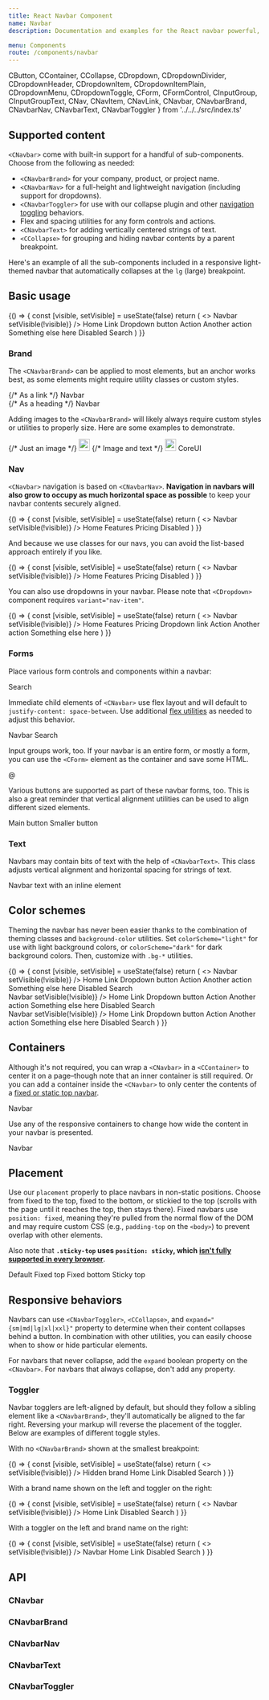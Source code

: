 ```yaml
---
title: React Navbar Component
name: Navbar
description: Documentation and examples for the React navbar powerful, responsive navigation header component. Includes support for branding, links, dropdowns, and more.

menu: Components
route: /components/navbar
---
```


  CButton,
  CContainer,
  CCollapse,
  CDropdown,
  CDropdownDivider,
  CDropdownHeader,
  CDropdownItem,
  CDropdownItemPlain,
  CDropdownMenu,
  CDropdownToggle,
  CForm,
  CFormControl,
  CInputGroup,
  CInputGroupText,
  CNav,
  CNavItem,
  CNavLink,
  CNavbar,
  CNavbarBrand,
  CNavbarNav,
  CNavbarText,
  CNavbarToggler 
} from '../../../src/index.ts'


## Supported content

`<CNavbar>` come with built-in support for a handful of sub-components. Choose from the following as needed:

- `<CNavbarBrand>` for your company, product, or project name.
- `<CNavbarNav>` for a full-height and lightweight navigation (including support for dropdowns).
- `<CNavbarToggler>` for use with our collapse plugin and other [navigation toggling](#responsive-behaviors) behaviors.
- Flex and spacing utilities for any form controls and actions.
- `<CNavbarText>` for adding vertically centered strings of text.
- `<CCollapse>` for grouping and hiding navbar contents by a parent breakpoint.

Here's an example of all the sub-components included in a responsive light-themed navbar that automatically collapses at the `lg` (large) breakpoint.

## Basic usage

<Playground>
  {() => {
    const [visible, setVisible] = useState(false)
    return (
      <>
        <CNavbar expand="lg" colorScheme="light" className="bg-light">
          <CContainer fluid>
            <CNavbarBrand href="#">Navbar</CNavbarBrand>
            <CNavbarToggler onClick={() => setVisible(!visible)} />
            <CCollapse className="navbar-collapse" visible={visible}>
              <CNavbarNav>
                <CNavItem>
                  <CNavLink href="#" active>
                    Home
                  </CNavLink>
                </CNavItem>
                <CNavItem>
                  <CNavLink href="#">Link</CNavLink>
                </CNavItem>
                <CDropdown variant="nav-item" popper={false}>
                  <CDropdownToggle color="secondary">Dropdown button</CDropdownToggle>
                  <CDropdownMenu>
                    <CDropdownItem href="#">Action</CDropdownItem>
                    <CDropdownItem href="#">Another action</CDropdownItem>
                    <CDropdownDivider />
                    <CDropdownItem href="#">Something else here</CDropdownItem>
                  </CDropdownMenu>
                </CDropdown>
                <CNavItem>
                  <CNavLink href="#" disabled>
                    Disabled
                  </CNavLink>
                </CNavItem>
              </CNavbarNav>
              <CForm className="d-flex">
                <CFormControl type="search" className="me-2" placeholder="Search"/>
                <CButton type="submit" color="success" variant="outline">Search</CButton>
              </CForm>
            </CCollapse>
          </CContainer>
        </CNavbar>
      </>
    )
  }}
</Playground>

### Brand

The `<CNavbarBrand>` can be applied to most elements, but an anchor works best, as some elements might require utility classes or custom styles.

<Playground>
  {/* As a link */}
  <CNavbar colorScheme="light" className="bg-light">
    <CContainer fluid>
      <CNavbarBrand href="#">Navbar</CNavbarBrand>
    </CContainer>
  </CNavbar>
  <br/>
  {/* As a heading */}
  <CNavbar colorScheme="light" className="bg-light">
    <CContainer fluid>
      <CNavbarBrand className="mb-0 h1">Navbar</CNavbarBrand>
    </CContainer>
  </CNavbar>
</Playground>

Adding images to the `<CNavbarBrand>` will likely always require custom styles or utilities to properly size. Here are some examples to demonstrate.

<Playground>
  {/* Just an image */}
  <CNavbar colorScheme="light" className="bg-light">
    <CContainer fluid>
      <CNavbarBrand href="#">
        <img src="/public/images/brand/coreui-signet.svg" alt="" width="22" height="24"/>
      </CNavbarBrand>
    </CContainer>
  </CNavbar>
</Playground>

<Playground>
  {/* Image and text */}
  <CNavbar colorScheme="light" className="bg-light">
    <CContainer fluid>
      <CNavbarBrand href="#">
        <img src="/public/images/brand/coreui-signet.svg" alt="" width="22" height="24"className="d-inline-block align-top"/> CoreUI
      </CNavbarBrand>
    </CContainer>
  </CNavbar>
</Playground>

### Nav

`<CNavbar>` navigation is based on `<CNavbarNav>`. **Navigation in navbars will also grow to occupy as much horizontal space as possible** to keep your navbar contents securely aligned.

<Playground>
  {() => {
    const [visible, setVisible] = useState(false)
    return (
      <>
        <CNavbar expand="lg" colorScheme="light" className="bg-light">
          <CContainer fluid>
            <CNavbarBrand href="#">Navbar</CNavbarBrand>
            <CNavbarToggler aria-label="Toggle navigation" aria-expanded={visible} onClick={() => setVisible(!visible)} />
            <CCollapse className="navbar-collapse" visible={visible}>
              <CNavbarNav>
                <CNavItem>
                  <CNavLink href="#" active>
                    Home
                  </CNavLink>
                </CNavItem>
                <CNavItem>
                  <CNavLink href="#">Features</CNavLink>
                </CNavItem>
                <CNavItem>
                  <CNavLink href="#">Pricing</CNavLink>
                </CNavItem>
                <CNavItem>
                  <CNavLink href="#" disabled>Disabled</CNavLink>
                </CNavItem>
              </CNavbarNav>
            </CCollapse>
          </CContainer>
        </CNavbar>
      </>
    )
  }}
</Playground>

And because we use classes for our navs, you can avoid the list-based approach entirely if you like.

<Playground>
  {() => {
    const [visible, setVisible] = useState(false)
    return (
      <>
        <CNavbar expand="lg" colorScheme="light" className="bg-light">
          <CContainer fluid>
            <CNavbarBrand href="#">Navbar</CNavbarBrand>
            <CNavbarToggler aria-label="Toggle navigation" aria-expanded={visible} onClick={() => setVisible(!visible)} />
            <CCollapse className="navbar-collapse" visible={visible}>
              <CNavbarNav component="nav">
                <CNavLink href="#" active>
                    Home
                  </CNavLink>
                <CNavLink href="#">Features</CNavLink>
                <CNavLink href="#">Pricing</CNavLink>
                <CNavLink href="#" disabled>Disabled</CNavLink>
              </CNavbarNav>
            </CCollapse>
          </CContainer>
        </CNavbar>
      </>
    )
  }}
</Playground>



You can also use dropdowns in your navbar. Please note that `<CDropdown>` component requires `variant="nav-item"`.

<Playground>
  {() => {
    const [visible, setVisible] = useState(false)
    return (
      <>
        <CNavbar expand="lg" colorScheme="light" className="bg-light">
          <CContainer fluid>
            <CNavbarBrand href="#">Navbar</CNavbarBrand>
            <CNavbarToggler aria-label="Toggle navigation" aria-expanded={visible} onClick={() => setVisible(!visible)} />
            <CCollapse className="navbar-collapse" visible={visible}>
              <CNavbarNav>
                <CNavItem>
                  <CNavLink href="#" active>
                    Home
                  </CNavLink>
                </CNavItem>
                <CNavItem>
                  <CNavLink href="#">Features</CNavLink>
                </CNavItem>
                <CNavItem>
                  <CNavLink href="#">Pricing</CNavLink>
                </CNavItem>
                <CDropdown variant="nav-item" popper={false}>
                  <CDropdownToggle>Dropdown link</CDropdownToggle>
                  <CDropdownMenu>
                    <CDropdownItem href="#">Action</CDropdownItem>
                    <CDropdownItem href="#">Another action</CDropdownItem>
                    <CDropdownDivider />
                    <CDropdownItem href="#">Something else here</CDropdownItem>
                  </CDropdownMenu>
                </CDropdown>
              </CNavbarNav>
            </CCollapse>
          </CContainer>
        </CNavbar>
      </>
    )
  }}
</Playground>

### Forms

Place various form controls and components within a navbar:

<Playground>
  <CNavbar colorScheme="light" className="bg-light">
    <CContainer fluid>
      <CForm className="d-flex">
        <CFormControl type="search" className="me-2" placeholder="Search"/>
        <CButton type="submit" color="success" variant="outline">Search</CButton>
      </CForm>
    </CContainer>
  </CNavbar>
</Playground>

Immediate child elements of `<CNavbar>` use flex layout and will default to `justify-content: space-between`. Use additional [flex utilities](https://coreui.io/docs/4.0/utilities/flex/) as needed to adjust this behavior.

<Playground>
  <CNavbar colorScheme="light" className="bg-light">
    <CContainer fluid>
      <CNavbarBrand href="#">Navbar</CNavbarBrand>
      <CForm className="d-flex">
        <CFormControl type="search" className="me-2" placeholder="Search"/>
        <CButton type="submit" color="success" variant="outline">Search</CButton>
      </CForm>
    </CContainer>
  </CNavbar>
</Playground>

Input groups work, too. If your navbar is an entire form, or mostly a form, you can use the `<CForm>` element as the container and save some HTML.

<Playground>
  <CNavbar colorScheme="light" className="bg-light">
    <CForm className="container-fluid">
      <CInputGroup>
        <CInputGroupText id="basic-addon1">@</CInputGroupText>
        <CFormControl placeholder="Username" aria-label="Username" aria-describedby="basic-addon1"/> 
      </CInputGroup>
    </CForm>
  </CNavbar>
</Playground>

Various buttons are supported as part of these navbar forms, too. This is also a great reminder that vertical alignment utilities can be used to align different sized elements.

<Playground>
  <CNavbar colorScheme="light" className="bg-light">
    <CForm className="container-fluid justify-content-start">
      <CButton type="button" color="success" variant="outline" className="me-2">Main button</CButton>
      <CButton type="button" color="secondary" variant="outline" size="sm">Smaller button</CButton>
    </CForm>
  </CNavbar>
</Playground>

### Text

Navbars may contain bits of text with the help of `<CNavbarText>`. This class adjusts vertical alignment and horizontal spacing for strings of text.

<Playground>
  <CNavbar colorScheme="light" className="bg-light">
    <CContainer fluid>
      <CNavbarText>Navbar text with an inline element</CNavbarText>
    </CContainer>
  </CNavbar>
</Playground>

## Color schemes

Theming the navbar has never been easier thanks to the combination of theming classes and `background-color` utilities. Set `colorScheme="light"` for use with light background colors, or `colorScheme="dark"` for dark background colors. Then, customize with `.bg-*` utilities.

<Playground>
  {() => {
    const [visible, setVisible] = useState(false)
    return (
      <>
        <CNavbar expand="lg" colorScheme="dark" className="bg-dark">
          <CContainer fluid>
            <CNavbarBrand href="#">Navbar</CNavbarBrand>
            <CNavbarToggler aria-label="Toggle navigation" aria-expanded={visible} onClick={() => setVisible(!visible)} />
            <CCollapse className="navbar-collapse" visible={visible}>
              <CNavbarNav>
                <CNavItem>
                  <CNavLink href="#" active>
                    Home
                  </CNavLink>
                </CNavItem>
                <CNavItem>
                  <CNavLink href="#">Link</CNavLink>
                </CNavItem>
                <CDropdown variant="nav-item" popper={false}>
                  <CDropdownToggle color="secondary">Dropdown button</CDropdownToggle>
                  <CDropdownMenu>
                    <CDropdownItem href="#">Action</CDropdownItem>
                    <CDropdownItem href="#">Another action</CDropdownItem>
                    <CDropdownDivider />
                    <CDropdownItem href="#">Something else here</CDropdownItem>
                  </CDropdownMenu>
                </CDropdown>
                <CNavItem>
                  <CNavLink href="#" disabled>
                    Disabled
                  </CNavLink>
                </CNavItem>
              </CNavbarNav>
              <CForm className="d-flex">
                <CFormControl type="search" className="me-2" placeholder="Search"/>
                <CButton type="submit" color="light" variant="outline">Search</CButton>
              </CForm>
            </CCollapse>
          </CContainer>
        </CNavbar>
        <br/>
        <CNavbar expand="lg" colorScheme="dark" className="bg-primary">
          <CContainer fluid>
            <CNavbarBrand href="#">Navbar</CNavbarBrand>
            <CNavbarToggler aria-label="Toggle navigation" aria-expanded={visible} onClick={() => setVisible(!visible)} />
            <CCollapse className="navbar-collapse" visible={visible}>
              <CNavbarNav>
                <CNavItem>
                  <CNavLink href="#" active>
                    Home
                  </CNavLink>
                </CNavItem>
                <CNavItem>
                  <CNavLink href="#">Link</CNavLink>
                </CNavItem>
                <CDropdown variant="nav-item" popper={false}>
                  <CDropdownToggle color="secondary">Dropdown button</CDropdownToggle>
                  <CDropdownMenu>
                    <CDropdownItem href="#">Action</CDropdownItem>
                    <CDropdownItem href="#">Another action</CDropdownItem>
                    <CDropdownDivider />
                    <CDropdownItem href="#">Something else here</CDropdownItem>
                  </CDropdownMenu>
                </CDropdown>
                <CNavItem>
                  <CNavLink href="#" disabled>
                    Disabled
                  </CNavLink>
                </CNavItem>
              </CNavbarNav>
              <CForm className="d-flex">
                <CFormControl type="search" className="me-2" placeholder="Search"/>
                <CButton type="submit" color="light" variant="outline">Search</CButton>
              </CForm>
            </CCollapse>
          </CContainer>
        </CNavbar>
        <br/>
        <CNavbar expand="lg" colorScheme="light" style={{backgroundColor: '#e3f2fd'}}>
          <CContainer fluid>
            <CNavbarBrand href="#">Navbar</CNavbarBrand>
            <CNavbarToggler aria-label="Toggle navigation" aria-expanded={visible} onClick={() => setVisible(!visible)} />
            <CCollapse className="navbar-collapse" visible={visible}>
              <CNavbarNav>
                <CNavItem>
                  <CNavLink href="#" active>
                    Home
                  </CNavLink>
                </CNavItem>
                <CNavItem>
                  <CNavLink href="#">Link</CNavLink>
                </CNavItem>
                <CDropdown variant="nav-item" popper={false}>
                  <CDropdownToggle color="secondary">Dropdown button</CDropdownToggle>
                  <CDropdownMenu>
                    <CDropdownItem href="#">Action</CDropdownItem>
                    <CDropdownItem href="#">Another action</CDropdownItem>
                    <CDropdownDivider />
                    <CDropdownItem href="#">Something else here</CDropdownItem>
                  </CDropdownMenu>
                </CDropdown>
                <CNavItem>
                  <CNavLink href="#" disabled>
                    Disabled
                  </CNavLink>
                </CNavItem>
              </CNavbarNav>
              <CForm className="d-flex">
                <CFormControl type="search" className="me-2" placeholder="Search"/>
                <CButton type="submit" color="primary" variant="outline">Search</CButton>
              </CForm>
            </CCollapse>
          </CContainer>
        </CNavbar>
      </>
    )
  }}
</Playground>

## Containers

Although it's not required, you can wrap a `<CNavbar>` in a `<CContainer>` to center it on a page–though note that an inner container is still required. Or you can add a container inside the `<CNavbar>` to only center the contents of a [fixed or static top navbar](#placement).

<Playground>
  <CContainer>
    <CNavbar colorScheme="light" className="bg-light">
      <CContainer fluid>
        <CNavbarBrand href="#">Navbar</CNavbarBrand>
      </CContainer>
    </CNavbar>
  </CContainer>
</Playground>

Use any of the responsive containers to change how wide the content in your navbar is presented.

<Playground>
  <CNavbar colorScheme="light" className="bg-light">
    <CContainer breakpoint="md">
      <CNavbarBrand href="#">Navbar</CNavbarBrand>
    </CContainer>
  </CNavbar>
</Playground>

## Placement

Use our `placement` properly to place navbars in non-static positions. Choose from fixed to the top, fixed to the bottom, or stickied to the top (scrolls with the page until it reaches the top, then stays there). Fixed navbars use `position: fixed`, meaning they're pulled from the normal flow of the DOM and may require custom CSS (e.g., `padding-top` on the `<body>`) to prevent overlap with other elements.

Also note that **`.sticky-top` uses `position: sticky`, which [isn't fully supported in every browser](https://caniuse.com/css-sticky)**.

<Playground>
  <CNavbar colorScheme="light" className="bg-light">
    <CContainer fluid>
      <CNavbarBrand href="#">Default</CNavbarBrand>
    </CContainer>
  </CNavbar>
</Playground>

<Playground>
  <CNavbar colorScheme="light" className="bg-light" placement="fixed-top">
    <CContainer fluid>
      <CNavbarBrand href="#">Fixed top</CNavbarBrand>
    </CContainer>
  </CNavbar>
</Playground>

<Playground>
  <CNavbar colorScheme="light" className="bg-light" placement="fixed-bottom">
    <CContainer fluid>
      <CNavbarBrand href="#">Fixed bottom</CNavbarBrand>
    </CContainer>
  </CNavbar>
</Playground>

<Playground>
  <CNavbar colorScheme="light" className="bg-light" placement="sticky-top">
    <CContainer fluid>
      <CNavbarBrand href="#">Sticky top</CNavbarBrand>
    </CContainer>
  </CNavbar>
</Playground>

## Responsive behaviors

Navbars can use `<CNavbarToggler>`, `<CCollapse>`, and `expand="{sm|md|lg|xl|xxl}"` property to determine when their content collapses behind a button. In combination with other utilities, you can easily choose when to show or hide particular elements.

For navbars that never collapse, add the `expand` boolean property on the `<CNavbar>`. For navbars that always collapse, don't add any property.

### Toggler

Navbar togglers are left-aligned by default, but should they follow a sibling element like a `<CNavbarBrand>`, they'll automatically be aligned to the far right. Reversing your markup will reverse the placement of the toggler. Below are examples of different toggle styles.

With no `<CNavbarBrand>` shown at the smallest breakpoint:

<Playground>
  {() => {
    const [visible, setVisible] = useState(false)
    return (
      <>
        <CNavbar expand="lg" colorScheme="light" className="bg-light">
          <CContainer fluid>
            <CNavbarToggler aria-label="Toggle navigation" aria-expanded={visible} onClick={() => setVisible(!visible)} />
            <CCollapse className="navbar-collapse" visible={visible}>
              <CNavbarBrand href="#">Hidden brand</CNavbarBrand>
              <CNavbarNav className="me-auto mb-2 mb-lg-0">
                <CNavItem>
                  <CNavLink href="#" active>
                    Home
                  </CNavLink>
                </CNavItem>
                <CNavItem>
                  <CNavLink href="#">Link</CNavLink>
                </CNavItem>
                <CNavItem>
                  <CNavLink href="#" disabled>
                    Disabled
                  </CNavLink>
                </CNavItem>
              </CNavbarNav>
              <CForm className="d-flex">
                <CFormControl type="search" className="me-2" placeholder="Search"/>
                <CButton type="submit" color="success" variant="outline">Search</CButton>
              </CForm>
            </CCollapse>
          </CContainer>
        </CNavbar>
      </>
    )
  }}
</Playground>

With a brand name shown on the left and toggler on the right:

<Playground>
  {() => {
    const [visible, setVisible] = useState(false)
    return (
      <>
        <CNavbar expand="lg" colorScheme="light" className="bg-light">
          <CContainer fluid>
            <CNavbarBrand href="#">Navbar</CNavbarBrand>
            <CNavbarToggler aria-label="Toggle navigation" aria-expanded={visible} onClick={() => setVisible(!visible)} />
            <CCollapse className="navbar-collapse" visible={visible}>
              <CNavbarNav className="me-auto mb-2 mb-lg-0">
                <CNavItem>
                  <CNavLink href="#" active>
                    Home
                  </CNavLink>
                </CNavItem>
                <CNavItem>
                  <CNavLink href="#">Link</CNavLink>
                </CNavItem>
                <CNavItem>
                  <CNavLink href="#" disabled>
                    Disabled
                  </CNavLink>
                </CNavItem>
              </CNavbarNav>
              <CForm className="d-flex">
                <CFormControl type="search" className="me-2" placeholder="Search"/>
                <CButton type="submit" color="success" variant="outline">Search</CButton>
              </CForm>
            </CCollapse>
          </CContainer>
        </CNavbar>
      </>
    )
  }}
</Playground>

With a toggler on the left and brand name on the right:

<Playground>
  {() => {
    const [visible, setVisible] = useState(false)
    return (
      <>
        <CNavbar expand="lg" colorScheme="light" className="bg-light">
          <CContainer fluid>
            <CNavbarToggler aria-label="Toggle navigation" aria-expanded={visible} onClick={() => setVisible(!visible)} />
            <CNavbarBrand href="#">Navbar</CNavbarBrand>
            <CCollapse className="navbar-collapse" visible={visible}>
              <CNavbarNav className="me-auto mb-2 mb-lg-0">
                <CNavItem>
                  <CNavLink href="#" active>
                    Home
                  </CNavLink>
                </CNavItem>
                <CNavItem>
                  <CNavLink href="#">Link</CNavLink>
                </CNavItem>
                <CNavItem>
                  <CNavLink href="#" disabled>
                    Disabled
                  </CNavLink>
                </CNavItem>
              </CNavbarNav>
              <CForm className="d-flex">
                <CFormControl type="search" className="me-2" placeholder="Search"/>
                <CButton type="submit" color="success" variant="outline">Search</CButton>
              </CForm>
            </CCollapse>
          </CContainer>
        </CNavbar>
      </>
    )
  }}
</Playground>

## API

### CNavbar

<Props of={CNavbar} />

### CNavbarBrand

<Props of={CNavbarBrand} />

### CNavbarNav

<Props of={CNavbarNav} />

### CNavbarText

<Props of={CNavbarText} />

### CNavbarToggler

<Props of={CNavbarToggler} />
